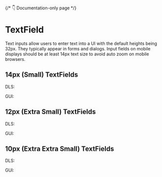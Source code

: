<style>
  {`
    .flex {
      display: flex;
      align-items: center;
      gap: 16px;
    }
    .type {
      min-width: 40px;
    }
 `}
</style>



{/* 👇 Documentation-only page */}

<Meta title="TextField Overview" />

# TextField

Text inputs allow users to enter text into a UI with the default heights being 32px. They typically appear in forms and dialogs. Input fields on mobile displays should be at least 14px text size to avoid auto zoom on mobile browsers.

## 14px (Small) TextFields

<Canvas>
  <div>
    <div class="flex">
      <p class="type">DLS:</p>
      <Story of={TextFieldStories.LargeDefault} />
      <Story of={TextFieldStories.LargeDefaultFilled} />
      <Story of={TextFieldStories.LargeError} />
      <Story of={TextFieldStories.LargeErrorFilled} />
      <Story of={TextFieldStories.LargeDisabled} />
      <Story of={TextFieldStories.LargeDisabledFilled} />
    </div>
  </div>
  <div>
    <div class="flex">
      <p class="type">GUI:</p>
      <Story of={TextFieldGUIStories.LargeDefault} />
      <Story of={TextFieldGUIStories.LargeDefaultFilled} />
      <Story of={TextFieldGUIStories.LargeError} />
      <Story of={TextFieldGUIStories.LargeErrorFilled} />
      <Story of={TextFieldGUIStories.LargeDisabled} />
      <Story of={TextFieldGUIStories.LargeDisabledFilled} />
    </div>
  </div>
</Canvas>

## 12px (Extra Small) TextFields

<Canvas>
  <div>
    <div class="flex">
      <p class="type">DLS:</p>
      <Story of={TextFieldStories.MediumDefault} />
      <Story of={TextFieldStories.MediumDefaultFilled} />
      <Story of={TextFieldStories.MediumError} />
      <Story of={TextFieldStories.MediumErrorFilled} />
      <Story of={TextFieldStories.MediumDisabled} />
      <Story of={TextFieldStories.MediumDisabledFilled} />
    </div>
  </div>
  <div>
    <div class="flex">
      <p class="type">GUI:</p>
      <Story of={TextFieldGUIStories.MediumDefault} />
      <Story of={TextFieldGUIStories.MediumDefaultFilled} />
      <Story of={TextFieldGUIStories.MediumError} />
      <Story of={TextFieldGUIStories.MediumErrorFilled} />
      <Story of={TextFieldGUIStories.MediumDisabled} />
      <Story of={TextFieldGUIStories.MediumDisabledFilled} />
    </div>
  </div>
</Canvas>

## 10px (Extra Extra Small) TextFields

<Canvas>
  <div>
    <div class="flex">
      <p class="type">DLS:</p>
      <Story of={TextFieldStories.SmallDefault} />
      <Story of={TextFieldStories.SmallDefaultFilled} />
      <Story of={TextFieldStories.SmallError} />
      <Story of={TextFieldStories.SmallErrorFilled} />
      <Story of={TextFieldStories.SmallDisabled} />
      <Story of={TextFieldStories.SmallDisabledFilled} />
    </div>
  </div>
  <div>
    <div class="flex">
      <p class="type">GUI:</p>
      <Story of={TextFieldGUIStories.SmallDefault} />
      <Story of={TextFieldGUIStories.SmallDefaultFilled} />
      <Story of={TextFieldGUIStories.SmallError} />
      <Story of={TextFieldGUIStories.SmallErrorFilled} />
      <Story of={TextFieldGUIStories.SmallDisabled} />
      <Story of={TextFieldGUIStories.SmallDisabledFilled} />
    </div>
  </div>
</Canvas>
